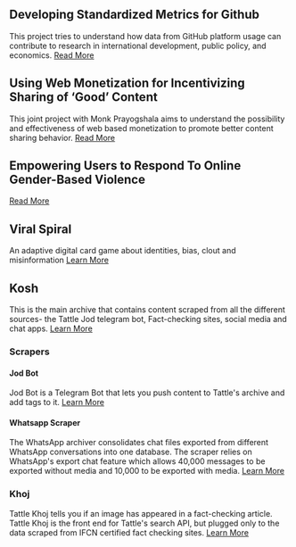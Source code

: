 ## Developing Standardized Metrics for Github
This project tries to understand how data from GitHub platform usage can contribute to research in international development, public policy, and economics. [Read More](/products/github-indices)

##  Using Web Monetization for Incentivizing Sharing of ‘Good’ Content
This joint project with Monk Prayogshala aims to understand the possibility and effectiveness of web based monetization to promote better content sharing behavior. [Read More](/products/gftw)

## Empowering Users to Respond To Online Gender-Based Violence

[Read More](/products/ogbv)

## Viral Spiral

An adaptive digital card game about identities, bias, clout and misinformation
[Learn More](/products/viral-spiral)

## Kosh

This is the main archive that contains content scraped from all the different sources- the Tattle Jod telegram bot, Fact-checking sites, social media and chat apps.
[Learn More](/products/kosh)

### Scrapers

#### Jod Bot

Jod Bot is a Telegram Bot that lets you push content to Tattle's archive and add tags to it.
[Learn More](/products/jod-bot/)

#### Whatsapp Scraper

The WhatsApp archiver consolidates chat files exported from different WhatsApp conversations into one database. The scraper relies on WhatsApp's export chat feature which allows 40,000 messages to be exported without media and 10,000 to be exported with media.
[Learn More](/products/whatsapp-archiver)


### Khoj

Tattle Khoj tells you if an image has appeared in a fact-checking article.
Tattle Khoj is the front end for Tattle's search API, but plugged only to the data scraped from IFCN certified fact checking sites.
[Learn More](/products/khoj)